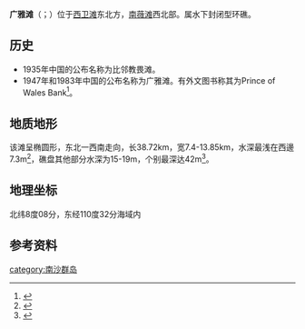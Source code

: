 {{coord|8|08|00|N|110|27|00|E|scale:10000|display=title}}
{{Infobox Disputed Islands
| plural = yes
| name             =广雅灘
| image name       = 
| image caption    = 
| image size       = 
| locator map      = {{Location map+|Spratly Islands|float=center|width=300|caption=广雅灘的位置 
|places=
{{location map~ |Spratly Islands|marksize=6 |lat=8.133333 |long=110.450|label='''广雅灘''' |position=bottom}}
}}
| map_custom       = 
| native name      = 
| native name link = 
| other_names         =Prince of Wales Bank
| location         = [[南中国海|南中国海]]
| coordinates      = {{Coord|8|08|00|N|110|27|00|E|display=inline}}
| archipelago      = [[南沙群岛|南沙群岛]]
| total islands    = 
| major islands    = 
| area             =
| length           = 
| width            = 
| coastline        =
| highest mount    =-7.3米 
| elevation        = 
| country = {{VNM}}
| country admin divisions title = 縣
| country admin divisions = [[慶和省|慶和省]][[長沙島縣|長沙島縣]]
| country claim = {{PRC}}
| country claim divisions title = 地級市
| country claim divisions = [[海南省|海南省]][[三沙市|三沙市]]
| country 1 claim = {{ROC}}
| country 1 claim divisions title = 直轄市
| country 1 claim divisions = [[高雄市|高雄市]][[旗津區|旗津區]]
| population       = 
| population as of = 
| density          = 
| ethnic groups    = 
| additional info  =
}}

'''广雅滩'''（{{lang-en|Prince of Wales Bank}}；{{vie|v=Bãi Tư Chính|hn=𣺽福瀕}}）位于[[西卫滩|西卫滩]]东北方，[[南薇滩|南薇滩]]西北部。属水下封闭型环礁。

== 历史 ==
*1935年中国的公布名称为比邻教畏滩。
*1947年和1983年中国的公布名称为广雅滩。有外文图书称其为Prince of Wales Bank<ref>{{cite book|title=《南海诸岛地名资料汇编》 |author=广东地名委员会 |publisher=广东地图出版社 |date=1987-03-01 |isbn=805220239 |pages=60页|chapter=}}</ref>。

== 地质地形 ==
该滩呈椭圆形，东北一西南走向，长38.72km，宽7.4-13.85km，水深最浅在西邊7.3m<ref>{{Cite journal|title=A Geographical Description of the Spratly Islands and an Account of Hydrographic Surveys Amongst Those Islands|author=David Hancox, Victor Prescott|url=https://www.dur.ac.uk/ibru/publications/download/?id=229|journal=Maritime Briefing|issue=6|doi=|others=|year=1995|volume=1|page=15|pmid=|access-date=2018-08-03|archive-date=2018-02-18|archive-url=https://web.archive.org/web/20180218210954/https://www.dur.ac.uk/ibru/publications/download/?id=229|dead-url=no}}</ref>，礁盘其他部分水深为15-19m，个别最深达42m<ref>{{cite book | title=《南沙群岛空间融合信息分析与示警：群礁发育、军事区位、警示系统》 | publisher=海洋出版社 | author=高俊国,刘宝银 | year=2009 | pages=99-100页 | isbn=9787502773083}}</ref>。
== 地理坐标 ==
北纬8度08分，东经110度32分海域内

== 参考资料 ==
{{reflist}}
{{南海诸岛}}

[[category:南沙群岛|category:南沙群岛]]